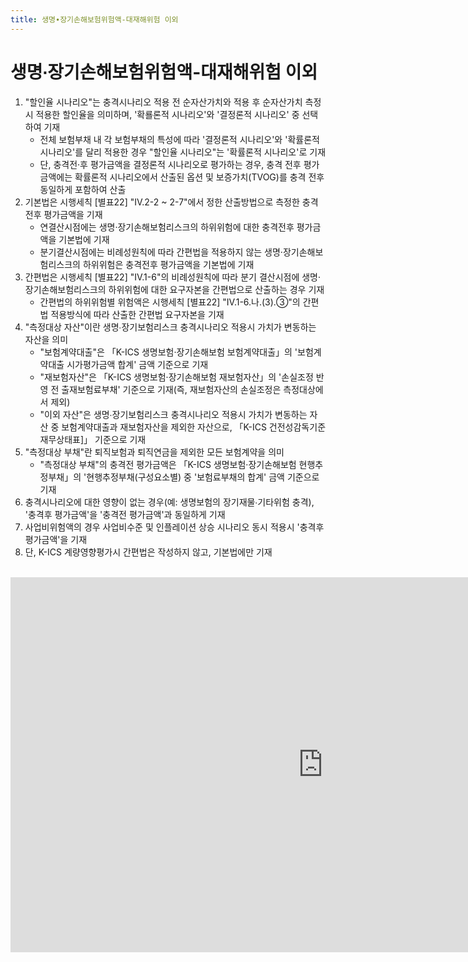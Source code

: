 ```yaml
---
title: 생명∙장기손해보험위험액-대재해위험 이외
---
```

# 생명∙장기손해보험위험액-대재해위험 이외

<Accordion multiple activeIndex={[]}>
<AccordionTab header="[작성 요령]">

1) "할인율 시나리오"는 충격시나리오 적용 전 순자산가치와 적용 후 순자산가치 측정시 적용한 할인율을 의미하며, '확룔론적 시나리오'와 '결정론적 시나리오' 중 선택하여 기재
   - 전체 보험부채 내 각 보험부채의 특성에 따라 '결정론적 시나리오'와 '확률론적 시나리오'를 달리 적용한 경우 "할인율 시나리오"는 '확률론적 시나리오'로 기재
   - 단, 충격전·후 평가금액을 결정론적 시나리오로 평가하는 경우, 충격 전후 평가금액에는 확률론적 시나리오에서 산출된 옵션 및 보증가치(TVOG)를 충격 전후 동일하게 포함하여 산출
2) 기본법은 시행세칙 [별표22] "Ⅳ.2-2 ~ 2-7"에서 정한 산출방법으로 측정한 충격전후 평가금액을 기재
   - 연결산시점에는 생명·장기손해보험리스크의 하위위험에 대한 충격전후 평가금액을 기본법에 기재
   - 분기결산시점에는 비례성원칙에 따라 간편법을 적용하지 않는 생명·장기손해보험리스크의 하위위험은 충격전후 평가금액을 기본법에 기재
3) 간편법은 시행세칙 [별표22] "Ⅳ.1-6"의 비례성원칙에 따라 분기 결산시점에 생명·장기손해보험리스크의 하위위험에 대한 요구자본을 간편법으로 산출하는 경우 기재
   - 간편법의 하위위험별 위험액은 시행세칙 [별표22] "Ⅳ.1-6.나.(3).③"의 간편법 적용방식에 따라 산출한 간편법 요구자본을 기재
2) "측정대상 자산"이란 생명∙장기보험리스크 충격시나리오 적용시 가치가 변동하는 자산을 의미
   - "보험계약대출"은 「K-ICS 생명보험·장기손해보험 보험계약대출」의 '보험계약대출 시가평가금액 합계' 금액 기준으로 기재
   - "재보험자산"은 「K-ICS 생명보험·장기손해보험 재보험자산」의 '손실조정 반영 전 출재보험료부채' 기준으로 기재(즉, 재보험자산의 손실조정은 측정대상에서 제외)
   - "이외 자산"은 생명∙장기보험리스크 충격시나리오 적용시 가치가 변동하는 자산 중 보험계약대출과 재보험자산을 제외한 자산으로, 「K-ICS 건전성감독기준 재무상태표]」 기준으로 기재
3) "측정대상 부채"란 퇴직보험과 퇴직연금을 제외한 모든 보험계약을 의미
   - "측정대상 부채"의 충격전 평가금액은 「K-ICS 생명보험·장기손해보험 현행추정부채」의 '현행추정부채(구성요소별) 중 '보험료부채의 합계' 금액 기준으로 기재
4) 충격시나리오에 대한 영향이 없는 경우(예: 생명보험의 장기재물∙기타위험 충격), '충격후 평가금액'을 '충격전 평가금액'과 동일하게 기재
5) 사업비위험액의 경우 사업비수준 및 인플레이션 상승 시나리오 동시 적용시 '충격후 평가금액'을 기재
6) 단, K-ICS 계량영향평가시 간편법은 작성하지 않고, 기본법에만 기재

</AccordionTab>
</Accordion>

<br/>

<iframe width="1000" height="600" frameborder="0" scrolling="no"
src="https://onedrive.live.com/embed?resid=AB5F66CE0CF8D024%2116554&authkey=%21ACzRWZavyE-79hc&em=2
&wdAllowInteractivity=False&ActiveCell='3-1'!F10&Item='3-1'!A7:BC46
&wdHideGridlines=True
&wdDownloadButton=False
&waccluster=PSG3">
</iframe>
